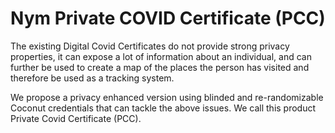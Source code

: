 # Nym Private COVID Certificate (PCC)

The existing Digital Covid Certificates do not provide strong privacy
properties, it can expose a lot of information about an individual, and
can further be used to create a map of the places the person has visited
and therefore be used as a tracking system.

We propose a privacy enhanced version using blinded and re-randomizable
Coconut credentials that can tackle the above issues. We call this product
Private Covid Certificate (PCC).
